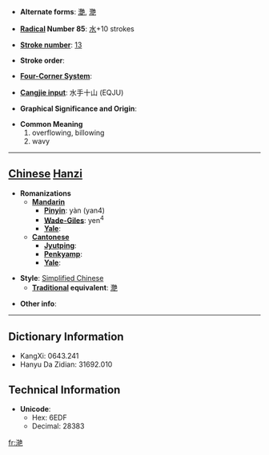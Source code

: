 * '''Alternate forms''': [[灔]], [[灧]]

* '''[[Wiktionary:Chinese radical index| Radical]] Number 85''': [[Wiktionary:Chinese radical index 水|水]]+10 strokes

* '''[[Wiktionary:Chinese total strokes index|Stroke number]]''': [[Wiktionary:Chinese total strokes index 13|13]]

* '''Stroke order''': 

* '''[[Wiktionary:Chinese four corner index|Four-Corner System]]''': 

* '''[[Wiktionary:Chinese Cangjie index|Cangjie input]]''': 水手十山 (EQJU)

* '''Graphical Significance and Origin''': 

* '''Common Meaning'''
*#overflowing, billowing
*# wavy


----

== [[Chinese]] [[Hanzi]] ==

* '''Romanizations'''
** '''[[Mandarin]]'''
*** '''[[Pinyin]]''': yàn (yan4)
*** '''[[Wade-Giles]]''': yen<sup>4</sup>
*** '''[[Yale]]''': 
** '''[[Cantonese]]'''
*** '''[[Jyutping]]''':
*** '''[[Penkyamp]]''': 
*** '''[[Yale]]''': 

* '''Style''': [[Simplified Chinese]] 
** '''[[Traditional Chinese|Traditional]] equivalent''': [[灧]]

* '''Other info''': 

----

== Dictionary Information ==

* KangXi: 0643.241
* Hanyu Da Zidian: 31692.010

== Technical Information ==

* '''Unicode''':
** Hex: 6EDF
** Decimal: 28383

[[fr:滟]]